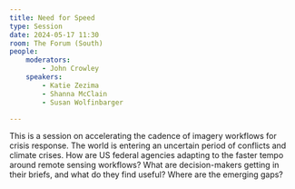 ```yaml
---
title: Need for Speed
type: Session
date: 2024-05-17 11:30
room: The Forum (South)
people:
    moderators:
        - John Crowley
    speakers:
        - Katie Zezima
        - Shanna McClain
        - Susan Wolfinbarger

---
```

This is a session on accelerating the cadence of imagery workflows for crisis response. The world is entering an uncertain period of conflicts and climate crises. How are US federal agencies adapting to the faster tempo around remote sensing workflows? What are decision-makers getting in their briefs, and what do they find useful? Where are the emerging gaps?
